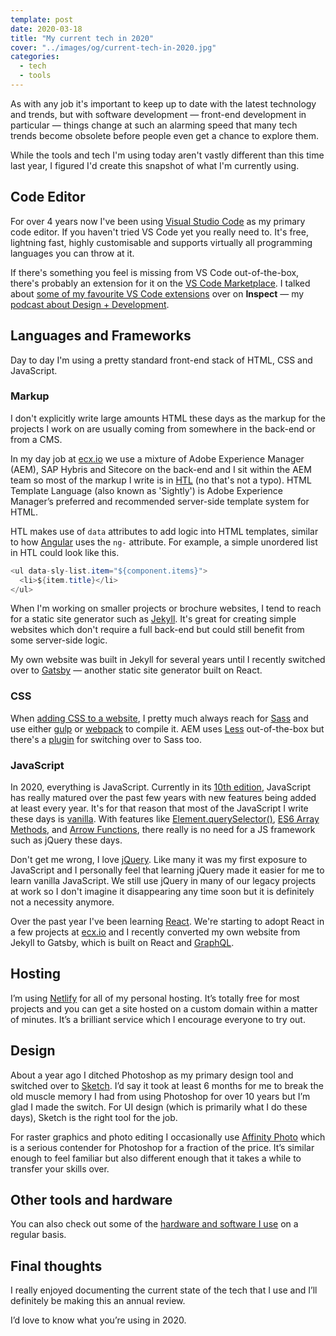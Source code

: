 ```yaml
---
template: post
date: 2020-03-18
title: "My current tech in 2020"
cover: "../images/og/current-tech-in-2020.jpg"
categories:
  - tech
  - tools
---
```


As with any job it's important to keep up to date with the latest technology and trends, but with software development — front-end development in particular — things change at such an alarming speed that many tech trends become obsolete before people even get a chance to explore them.

While the tools and tech I'm using today aren't vastly different than this time last year, I figured I'd create this snapshot of what I'm currently using.

## Code Editor

For over 4 years now I've been using [Visual Studio Code](https://code.visualstudio.com/) as my primary code editor. If you haven't tried VS Code yet you really need to. It's free, lightning fast, highly customisable and supports virtually all programming languages you can throw at it.

If there's something you feel is missing from VS Code out-of-the-box, there's probably an extension for it on the [VS Code Marketplace](https://marketplace.visualstudio.com/VSCode). I talked about [some of my favourite VS Code extensions](https://inspect.fm/episodes/20/) over on **Inspect** — my [podcast about Design + Development](https://inspect.fm).

## Languages and Frameworks

Day to day I'm using a pretty standard front-end stack of HTML, CSS and JavaScript.

### Markup

I don't explicitly write large amounts HTML these days as the markup for the projects I work on are usually coming from somewhere in the back-end or from a CMS.

In my day job at [ecx.io](https://www.ecx.io/) we use a mixture of Adobe Experience Manager (AEM), SAP Hybris and Sitecore on the back-end and I sit within the AEM team so most of the markup I write is in [HTL](https://docs.adobe.com/content/help/en/experience-manager-htl/using/getting-started/update.html) (no that's not a typo). HTML Template Language (also known as 'Sightly') is Adobe Experience Manager’s preferred and recommended server-side template system for HTML.

HTL makes use of `data` attributes to add logic into HTML templates, similar to how [Angular](https://angularjs.org/) uses the `ng-` attribute. For example, a simple unordered list in HTL could look like this.

```java
<ul data-sly-list.item="${component.items}">
  <li>${item.title}</li>
</ul>
```

When I'm working on smaller projects or brochure websites, I tend to reach for a static site generator such as [Jekyll](https://jekyllrb.com/). It's great for creating simple websites which don't require a full back-end but could still benefit from some server-side logic.

My own website was built in Jekyll for several years until I recently switched over to [Gatsby](https://www.gatsbyjs.org/) — another static site generator built on React.

### CSS

When [adding CSS to a website](/how-to-add-css), I pretty much always reach for [Sass](https://sass-lang.com/) and use either [gulp](https://gulpjs.com/) or [webpack](https://webpack.js.org/) to compile it. AEM uses [Less](http://lesscss.org/) out-of-the-box but there's a [plugin](https://github.com/eirslett/frontend-maven-plugin) for switching over to Sass too.

### JavaScript

In 2020, everything is JavaScript. Currently in its [10th edition](https://en.wikipedia.org/wiki/ECMAScript#10th_Edition_-_ECMAScript_2019), JavaScript has really matured over the past few years with new features being added at least every year. It's for that reason that most of the JavaScript I write these days is [vanilla](http://vanilla-js.com/). With features like [Element.querySelector()](https://developer.mozilla.org/en-US/docs/Web/API/Element/querySelector), [ES6 Array Methods](https://developer.mozilla.org/en-US/docs/Web/JavaScript/Reference/Global_Objects/Array), and [Arrow Functions](https://www.w3schools.com/js/js_arrow_function.asp), there really is no need for a JS framework such as jQuery these days.

Don't get me wrong, I love [jQuery](https://jquery.com/). Like many it was my first exposure to JavaScript and I personally feel that learning jQuery made it easier for me to learn vanilla JavaScript. We still use jQuery in many of our legacy projects at work so I don't imagine it disappearing any time soon but it is definitely not a necessity anymore.

Over the past year I've been learning [React](https://reactjs.org/). We're starting to adopt React in a few projects at [ecx.io](http://ecx.io/) and I recently converted my own website from Jekyll to Gatsby, which is built on React and [GraphQL](https://graphql.org/).

## Hosting

I’m using [Netlify](https://www.netlify.com/) for all of my personal hosting. It’s totally free for most projects and you can get a site hosted on a custom domain within a matter of minutes. It’s a brilliant service which I encourage everyone to try out.

## Design

About a year ago I ditched Photoshop as my primary design tool and switched over to [Sketch](https://sketch.com/). I’d say it took at least 6 months for me to break the old muscle memory I had from using Photoshop for over 10 years but I’m glad I made the switch. For UI design (which is primarily what I do these days), Sketch is the right tool for the job.

For raster graphics and photo editing I occasionally use [Affinity Photo](https://affinity.serif.com/en-gb/photo/) which is a serious contender for Photoshop for a fraction of the price. It’s similar enough to feel familiar but also different enough that it takes a while to transfer your skills over.

## Other tools and hardware

You can also check out some of the [hardware and software I use](/uses) on a regular basis.

## Final thoughts

I really enjoyed documenting the current state of the tech that I use and I’ll definitely be making this an annual review.

I’d love to know what you’re using in 2020.
